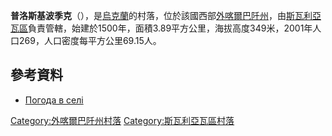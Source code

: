 {{coord|48|38|43|N|22|53|37|E|scale:100000|display=title}}

'''普洛斯基波季克'''（{{lang-uk|Плоский Потік}}），是[[烏克蘭|烏克蘭]]的村落，位於該國西部[[外喀爾巴阡州|外喀爾巴阡州]]，由[[斯瓦利亞瓦區|斯瓦利亞瓦區]]負責管轄，始建於1500年，面積3.89平方公里，海拔高度349米，2001年人口269，人口密度每平方公里69.15人。

==參考資料==
*[http://weather.in.ua/ua/zakarpatskaja/20865 Погода в селі ] {{Wayback|url=http://weather.in.ua/ua/zakarpatskaja/20865 |date=20161106041727 }}

{{DEFAULTSORT:Плоский Потік}}

[[Category:外喀爾巴阡州村落|Category:外喀爾巴阡州村落]]
[[Category:斯瓦利亞瓦區村落|Category:斯瓦利亞瓦區村落]]


{{Zakarpattia-geo-stub}}